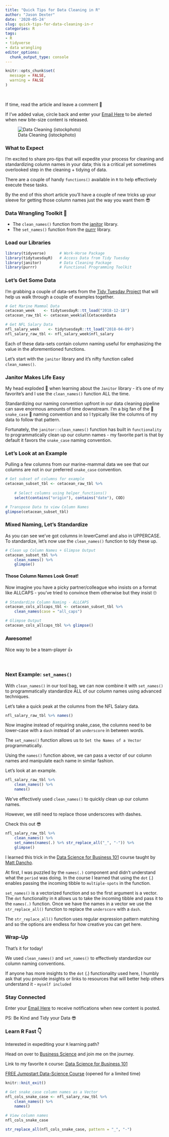 ```yaml
---
title: "Quick Tips for Data Cleaning in R"
author: "Jason Dexter"
date: '2020-05-24'
slug: quick-tips-for-data-cleaning-in-r
categories: R
tags:
- R
- tidyverse
- data wrangling
editor_options:
  chunk_output_type: console
---
```


```r
knitr::opts_chunk$set(
  message = FALSE,
  warning = FALSE
)
```

<br/> 
    
If time, read the article and leave a comment 📝

If I've added value, circle back and enter your [Email Here](https://tinyletter.com/dexters-analytics){target="_blank"} to be alerted when new bite-size content is released. <br/> 

![Data Cleaning (istockphoto)](/post/2020-05-24-quick-tips-for-data-cleaning-in-r_files/cleaning_data.png)


### What to Expect 

I'm excited to share pro-tips that will expedite your process for cleaning and standardizing column names in your data; this is a critical yet sometimes overlooked step in the cleaning + tidying of data.

There are a couple of handy `functions()` available in `R` to help effectively execute these tasks.

By the end of this short article you'll have a couple of new tricks up your sleeve for getting those column names just the way you want them 😎

### Data Wrangling Toolkit 🧰

* The `clean_names()` function from the [janitor](https://www.rdocumentation.org/packages/janitor/versions/1.2.0/topics/clean_names) library.
* The `set_names()` function from the [purrr](https://www.rdocumentation.org/packages/rlang/versions/0.2.2/topics/set_names) library.


### Load our Libraries

```r
library(tidyverse)      # Work-Horse Package
library(tidytuesdayR)   # Access Data from Tidy Tuesday
library(janitor)        # Data Cleaning Package
library(purrr)          # Functional Programming Toolkit
```

### Let's Get Some Data

I'm grabbing a couple of data-sets from the [Tidy Tuesday Project](https://github.com/rfordatascience/tidytuesday){target="_blank"} that will help us walk through a couple of examples together.

```r
# Get Marine Mammal Data
cetacean_week    <- tidytuesdayR::tt_load("2018-12-18")
cetacean_raw_tbl <- cetacean_week$allCetaceanData 

# Get NFL Salary Data
nfl_salary_week    <- tidytuesdayR::tt_load("2018-04-09")
nfl_salary_raw_tbl <- nfl_salary_week$nfl_salary
```

Each of these data-sets contain column naming useful for emphasizing the value in the aforementioned functions.

Let's start with the `janitor` library and it's nifty function called `clean_names()`.


### Janitor Makes Life Easy

My head exploded 🤯 when learning about the `Janitor` library - it's one of my favorite's and I use the `clean_names()` function ALL the time.

Standardizing our naming convention upfront in our data cleaning pipeline can save enormous amounts of time downstream. I'm a big fan of the 🐍 `snake_case` 🐍 naming convention and so I typically like the columns of my data to follow that pattern.

Fortunately, the `janitor::clean_names()` function has built in `functionality` to programmatically clean up our column names - my favorite part is that by default it favors the `snake_case` naming convention.

### Let's Look at an Example

Pulling a few columns from our marine-mammal data we see that our columns are not in our preferred `snake_case` convention.

```r
# Get subset of columns for example
cetacean_subset_tbl <- cetacean_raw_tbl %>% 
    
    # Select columns using helper_functions()
    select(contains("origin"), contains("date"), COD)

# Transpose Data to view Column Names
glimpse(cetacean_subset_tbl)
```

### Mixed Naming, Let's Standardize

As you can see we've got columns in lowerCamel and also in UPPERCASE. To standardize, let's now use the `clean_names()` function to tidy these up.

```r
# Clean up Column Names + Glimpse Output
cetacean_subset_tbl %>% 
    clean_names() %>% 
    glimpse()
```

#### Those Column Names Look Great!

Now imagine you have a picky partner/colleague who insists on a format like ALLCAPS - you've tried to convince them otherwise but they insist 🙄

```r
# Standardize Column Naming - ALLCAPS
cetacean_cols_allcaps_tbl <- cetacean_subset_tbl %>% 
    clean_names(case = "all_caps")

# Glimpse Output
cetacean_cols_allcaps_tbl %>% glimpse()
```

### Awesome!

Nice way to be a team-player 👍

<br/>

### Next Example: `set_names()`

With `clean_names()` in our tool bag, we can now combine it with `set_names()` to programmatically standardize ALL of our column names using advanced techniques.

Let's take a quick peak at the columns from the NFL Salary data.

```r
nfl_salary_raw_tbl %>% names() 
```

Now imagine  instead of requiring snake_case, the columns need to be lower-case with a `dash` instead of an `underscore` in between words.

The `set_names()` function allows us to `Set the Names of a Vector` programmatically. 

Using the `names()` function above, we can pass a vector of our column names and manipulate each name in similar fashion.

Let's look at an example.

```r
nfl_salary_raw_tbl %>% 
    clean_names() %>% 
    names()
```

We've effectively used `clean_names()` to quickly clean up our column names.

However, we still need to replace those underscores with dashes.

Check this out 😎


```r
nfl_salary_raw_tbl %>% 
    clean_names() %>% 
    set_names(names(.) %>% str_replace_all("_", "-")) %>% 
    glimpse()
```


I learned this trick in the [Data Science for Business 101](https://university.business-science.io/p/ds4b-101-r-business-analysis-r/?coupon_code=DS4B15&affcode=173166_vnvxtqbd){target="_blank"} course taught by [Matt Dancho](https://www.linkedin.com/in/mattdancho/){target="_blank"}.

At first, I was puzzled by the `names(.)` component and didn't understand what the `period` was doing. In the course I learned that using the `dot` (.) enables passing the incoming tibble to `multiple-spots` in the function.

`set_names()` is a vectorized function and so the first argument is a vector. The `dot` functionality in `R` allows us to take the incoming tibble and pass it to the `names(.)` function. Once we have the names in a vector we use the `str_replace_all()` function to replace the `underscore` with a `dash`.

The `str_replace_all()` function uses regular expression pattern matching and so the options are endless for how creative you can get here.


### Wrap-Up

That's it for today!

We used `clean_names()` and `set_names()` to effectively standardize our column naming conventions.

If anyone has more insights to the `dot` (.) functionality used here, I humbly ask that you provide insights or links to resources that will better help others understand it - `myself included`


### Stay Connected

Enter your [Email Here](https://tinyletter.com/dexters-analytics){target="_blank"} to receive notifications when new content is posted.<br/>  

PS: Be Kind and Tidy your Data 😎


### Learn R Fast 👇

Interested in expediting your `R` learning path? 

Head on over to [Business Science](https://www.business-science.io/?affcode=173166_vnvxtqbd){target="_blank"} and join me on the journey. 

Link to my favorite `R` course: [Data Science for Business 101](https://university.business-science.io/p/ds4b-101-r-business-analysis-r/?coupon_code=DS4B15&affcode=173166_vnvxtqbd)

[FREE Jumpstart Data-Science Course](https://university.business-science.io/p/jumpstart-with-r/?affcode=173166_vnvxtqbd){target="_blank"} (opened for a limited time)





```r
knitr::knit_exit()
```



```r
# Get snake_case column names as a Vector
nfl_cols_snake_case <- nfl_salary_raw_tbl %>% 
    clean_names() %>% 
    names()

# View column names
nfl_cols_snake_case
```
   
   
```r
str_replace_all(nfl_cols_snake_case, pattern = "_", "-")
```










